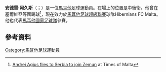 '''安德雷·阿久斯'''（{{lang-mt|Andrei Agius}}；{{bd|1986年|8月12日|catIdx=Agius}}）是一位[[馬耳他|馬耳他]]足球運動員。在場上的位置是中後衛。他曾在塞爾維亞等國踢球<ref>[http://www.timesofmalta.com/articles/view/20040127/sport/andrei-agius-flies-to-serbia-to-join-zemun.131360 Andrei Agius flies to Serbia to join Zemun] {{Wayback|url=http://www.timesofmalta.com/articles/view/20040127/sport/andrei-agius-flies-to-serbia-to-join-zemun.131360 |date=20171201081722 }} at Times of Malta</ref>，現在效力於[[馬耳他足球超級聯賽|馬耳他足球超級聯賽]]球隊Hibernians FC Malta。他也代表[[馬耳他國家足球隊|馬耳他國家足球隊]]參賽。

==參考資料==
{{Reflist}}

{{DEFAULTSORT: Agius, Andrei}}
[[Category:馬耳他足球運動員|Category:馬耳他足球運動員]]
